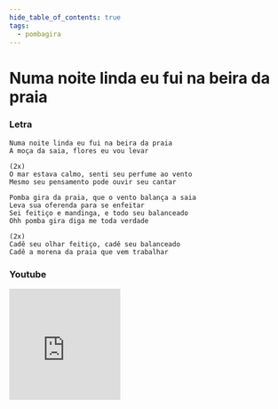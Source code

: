 ```yaml
---
hide_table_of_contents: true
tags:
  - pombagira
---
```


# Numa noite linda eu fui na beira da praia

### Letra

```text
Numa noite linda eu fui na beira da praia
A moça da saia, flores eu vou levar

(2x)
O mar estava calmo, senti seu perfume ao vento
Mesmo seu pensamento pode ouvir seu cantar

Pomba gira da praia, que o vento balança a saia
Leva sua oferenda para se enfeitar
Sei feitiço e mandinga, e todo seu balanceado
Ohh pomba gira diga me toda verdade

(2x)
Cadê seu olhar feitiço, cadê seu balanceado
Cadê a morena da praia que vem trabalhar
```

### Youtube

<iframe
  width="200"
  height="200"
  src="https://www.youtube.com/embed/0WmLGHKSdWo"
  title="YouTube video player"
  frameborder="0"
  allow="accelerometer; autoplay; clipboard-write; encrypted-media; gyroscope; picture-in-picture; web-share"
  referrerpolicy="strict-origin-when-cross-origin"
  allowfullscreen
></iframe>

